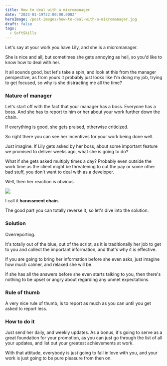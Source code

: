 ```yaml
---
title: How to deal with a micromanager
date: "2023-01-19T22:00:00.000Z"
heroImage: /post-images/how-to-deal-with-a-micromanager.jpg
draft: false
tags:
  - SoftSkills
---
```


Let's say at your work you have Lily, and she is a micromanager.

She is nice and all, but sometimes she gets annoying as hell, so you'd like to know how to deal with her.

It all sounds good, but let's take a spin, and look at this from the manager perspective, as from yours it probably just looks like I'm doing my job, trying to get focused, so why is she distracting me all the time?

### Nature of manager

Let's start off with the fact that your manager has a boss. Everyone has a boss. And she has to report to him or her about your work further down the chain.

If everything is good, she gets praised, otherwise criticized.

So right there you can see her incentives for your work being done well.

Just imagine. If Lily gets asked by her boss, about some important feature we promised to deliver weeks ago, what she is going to do?

What if she gets asked multiply times a day? Probably even outside the work time as the client might be threatening to cut the pay or some other bad stuff, you don't want to deal with as a developer.

Well, then her reaction is obvious.

![](/post-images/harassment-chain.jpg)

I call it **harassment chain.**

The good part you can totally reverse it, so let's dive into the solution.

### Solution

Overreporting.

It's totally out of the blue, out of the script, as it is traditionally her job to get to you and collect the important information, and that's why it is effective.

If you are going to bring her information before she even asks, just imagine how much calmer, and relaxed she will be.

If she has all the answers before she even starts talking to you, then there's nothing to be upset or angry about regarding any unmet expectations.

### Rule of thumb

A very nice rule of thumb, is to report as much as you can until you get asked to report less.

### How to do it

Just send her daily, and weekly updates. As a bonus, it's going to serve as a great foundation for your promotion, as you can just go through the list of all your updates, and list out your greatest achievements at work.

With that attitude, everybody is just going to fall in love with you, and your work is just going to be pure pleasure from then on.
